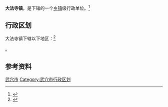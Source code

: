 {{中国乡级行政区|42/11/82/106/000}}

'''大法寺镇'''，是{{PRC admin/fullname|42/11/82/106/000|3}}下辖的一个[[乡镇|乡镇]]级行政单位。<ref>{{PRC admin/ref sgc|{{PRC admin/parent|42/11/82/106/000}}}}</ref>

== 行政区划 ==

大法寺镇下辖以下地区：<ref>{{PRC admin/ref sgc|42/11/82/106/000}}</ref>

{{PRC admin/children|42/11/82/106/000}}。

== 参考资料 ==

{{reflist}}

{{湖北省黄冈市武穴市行政区划}}
{{湖北行政区划小作品}}
[[Category:黄冈建制镇|武穴市]]
[[Category:武穴市行政区划|Category:武穴市行政区划]]
